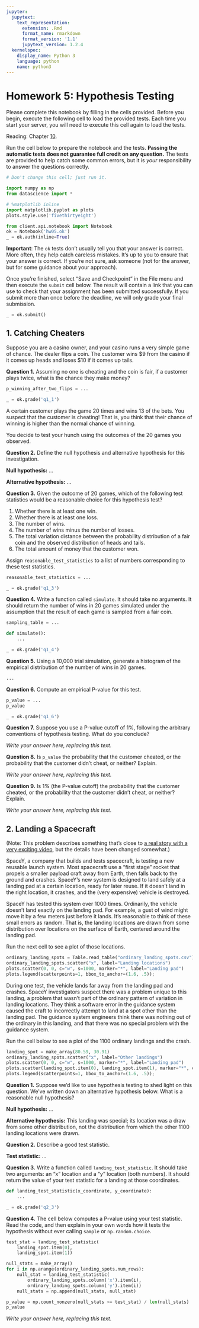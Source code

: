 ```yaml
---
jupyter:
  jupytext:
    text_representation:
      extension: .Rmd
      format_name: rmarkdown
      format_version: '1.1'
      jupytext_version: 1.2.4
  kernelspec:
    display_name: Python 3
    language: python
    name: python3
---
```


<!-- #region {"deletable": true, "editable": true} -->
# Homework 5: Hypothesis Testing

Please complete this notebook by filling in the cells provided. Before you begin, execute the following cell to load the provided tests. Each time you start your server, you will need to execute this cell again to load the tests.

Reading: Chapter [10](https://www.inferentialthinking.com/chapters/10/testing-hypotheses.html).
<!-- #endregion -->

<!-- #region {"deletable": true, "editable": true} -->
Run the cell below to prepare the notebook and the tests. **Passing the automatic tests does not guarantee full credit on any question.** The tests are provided to help catch some common errors, but it is *your* responsibility to answer the questions correctly.
<!-- #endregion -->

```python
# Don't change this cell; just run it. 

import numpy as np
from datascience import *

# %matplotlib inline
import matplotlib.pyplot as plots
plots.style.use('fivethirtyeight')

from client.api.notebook import Notebook
ok = Notebook('hw05.ok')
_ = ok.auth(inline=True)
```

**Important**: The `ok` tests don't usually tell you that your answer is correct. More often, they help catch careless mistakes. It's up to you to ensure that your answer is correct. If you're not sure, ask someone (not for the answer, but for some guidance about your approach).


Once you're finished, select "Save and Checkpoint" in the File menu and then execute the `submit` cell below. The result will contain a link that you can use to check that your assignment has been submitted successfully. If you submit more than once before the deadline, we will only grade your final submission.

```python
_ = ok.submit()
```

<!-- #region {"deletable": true, "editable": true} -->
## 1. Catching Cheaters

<!-- #endregion -->

<!-- #region {"deletable": true, "editable": true} -->
Suppose you are a casino owner, and your casino runs a very simple game of chance.  The dealer flips a coin.  The customer wins \$9 from the casino if it comes up heads and loses \$10 if it comes up tails.
<!-- #endregion -->

<!-- #region {"deletable": true, "editable": true} -->
**Question 1.** Assuming no one is cheating and the coin is fair, if a customer plays twice, what is the chance they make money?
<!-- #endregion -->

```python
p_winning_after_two_flips = ...
```

```python
_ = ok.grade('q1_1')
```

<!-- #region {"deletable": true, "editable": true} -->
A certain customer plays the game 20 times and wins 13 of the bets.  You suspect that the customer is cheating!  That is, you think that their chance of winning is higher than the normal chance of winning.

You decide to test your hunch using the outcomes of the 20 games you observed.
<!-- #endregion -->

<!-- #region {"deletable": true, "editable": true} -->
**Question 2.** Define the null hypothesis and alternative hypothesis for this investigation.
<!-- #endregion -->

<!-- #region {"deletable": true, "editable": true, "for_assignment_type": "student", "manual_problem_id": "catching_cheaters_2"} -->
**Null hypothesis:** ...

**Alternative hypothesis:** ...
<!-- #endregion -->

<!-- #region {"deletable": true, "editable": true} -->
**Question 3.** Given the outcome of 20 games, which of the following test statistics would be a reasonable choice for this hypothesis test?

1. Whether there is at least one win.
1. Whether there is at least one loss.
1. The number of wins.
1. The number of wins minus the number of losses.
1. The total variation distance between the probability distribution of a fair coin and the observed distribution of heads and tails.
1. The total amount of money that the customer won.

Assign `reasonable_test_statistics` to a list of numbers corresponding to these test statistics.
<!-- #endregion -->

```python
reasonable_test_statistics = ...
```

```python
_ = ok.grade('q1_3')
```

<!-- #region {"deletable": true, "editable": true} -->
**Question 4.** Write a function called `simulate`.  It should take no arguments.  It should return the number of wins in 20 games simulated under the assumption that the result of each game is sampled from a fair coin.
<!-- #endregion -->

```python
sampling_table = ...

def simulate():
    ...
```

```python
_ = ok.grade('q1_4')
```

<!-- #region {"deletable": true, "editable": true} -->
**Question 5.** Using a 10,000 trial simulation, generate a histogram of the empirical distribution of the number of wins in 20 games.
<!-- #endregion -->

```python
...
```

<!-- #region {"deletable": true, "editable": true} -->
**Question 6.** Compute an empirical P-value for this test.
<!-- #endregion -->

```python
p_value = ...
p_value
```

```python
_ = ok.grade('q1_6')
```

<!-- #region {"deletable": true, "editable": true} -->
**Question 7.** Suppose you use a P-value cutoff of 1%, following the arbitrary conventions of hypothesis testing.  What do you conclude?
<!-- #endregion -->

<!-- #region {"deletable": true, "editable": true, "manual_problem_id": "catching_cheaters_7"} -->
*Write your answer here, replacing this text.*
<!-- #endregion -->

<!-- #region {"deletable": true, "editable": true} -->
**Question 8.** Is `p_value` the probability that the customer cheated, or the probability that the customer didn't cheat, or neither? Explain.
<!-- #endregion -->

<!-- #region {"deletable": true, "editable": true, "manual_problem_id": "catching_cheaters_8"} -->
*Write your answer here, replacing this text.*
<!-- #endregion -->

<!-- #region {"deletable": true, "editable": true} -->
**Question 9.** Is 1% (the P-value cutoff) the probability that the customer cheated, or the probability that the customer didn't cheat, or neither? Explain.
<!-- #endregion -->

<!-- #region {"deletable": true, "editable": true, "manual_problem_id": "catching_cheaters_9"} -->
*Write your answer here, replacing this text.*
<!-- #endregion -->

<!-- #region {"deletable": true, "editable": true} -->
## 2. Landing a Spacecraft

<!-- #endregion -->

<!-- #region {"deletable": true, "editable": true} -->
(Note: This problem describes something that's close to [a real story with a very exciting video](http://www.space.com/29119-spacex-reusable-rocket-landing-crash-video.html), but the details have been changed somewhat.)

SpaceY, a company that builds and tests spacecraft, is testing a new reusable launch system.  Most spacecraft use a "first stage" rocket that propels a smaller payload craft away from Earth, then falls back to the ground and crashes.  SpaceY's new system is designed to land safely at a landing pad at a certain location, ready for later reuse.  If it doesn't land in the right location, it crashes, and the (very expensive) vehicle is destroyed.

SpaceY has tested this system over 1000 times.  Ordinarily, the vehicle doesn't land exactly on the landing pad.  For example, a gust of wind might move it by a few meters just before it lands.  It's reasonable to think of these small errors as random.  That is, the landing locations are drawn from some distribution over locations on the surface of Earth, centered around the landing pad.

Run the next cell to see a plot of those locations.
<!-- #endregion -->

```python
ordinary_landing_spots = Table.read_table("ordinary_landing_spots.csv")
ordinary_landing_spots.scatter("x", label="Landing locations")
plots.scatter(0, 0, c="w", s=1000, marker="*", label="Landing pad")
plots.legend(scatterpoints=1, bbox_to_anchor=(1.6, .5));
```

<!-- #region {"deletable": true, "editable": true} -->
During one test, the vehicle lands far away from the landing pad and crashes.  SpaceY investigators suspect there was a problem unique to this landing, a problem that wasn't part of the ordinary pattern of variation in landing locations.  They think a software error in the guidance system caused the craft to incorrectly attempt to land at a spot other than the landing pad.  The guidance system engineers think there was nothing out of the ordinary in this landing, and that there was no special problem with the guidance system.

Run the cell below to see a plot of the 1100 ordinary landings and the crash.
<!-- #endregion -->

```python
landing_spot = make_array(80.59, 30.91)
ordinary_landing_spots.scatter("x", label="Other landings")
plots.scatter(0, 0, c="w", s=1000, marker="*", label="Landing pad")
plots.scatter(landing_spot.item(0), landing_spot.item(1), marker="*", c="r", s=1000, label="Crash site")
plots.legend(scatterpoints=1, bbox_to_anchor=(1.6, .5));
```

<!-- #region {"deletable": true, "editable": true} -->
**Question 1.** Suppose we'd like to use hypothesis testing to shed light on this question.  We've written down an alternative hypothesis below.  What is a reasonable null hypothesis?
<!-- #endregion -->

<!-- #region {"deletable": true, "editable": true, "for_assignment_type": "student", "manual_problem_id": "landing_1"} -->
**Null hypothesis:** ...

**Alternative hypothesis:** This landing was special; its location was a draw from some other distribution, not the distribution from which the other 1100 landing locations were drawn.
<!-- #endregion -->

<!-- #region {"deletable": true, "editable": true} -->
**Question 2.** Describe a good test statistic.
<!-- #endregion -->

<!-- #region {"deletable": true, "editable": true, "for_assignment_type": "student", "manual_problem_id": "landing_2"} -->
**Test statistic:** ...
<!-- #endregion -->

<!-- #region {"deletable": true, "editable": true} -->
**Question 3.** Write a function called `landing_test_statistic`.  It should take two arguments: an "x" location and a "y" location (both numbers).  It should return the value of your test statistic for a landing at those coordinates.
<!-- #endregion -->

```python
def landing_test_statistic(x_coordinate, y_coordinate):
    ...
```

```python
_ = ok.grade('q2_3')
```

<!-- #region {"deletable": true, "editable": true} -->
**Question 4.** The cell below computes a P-value using your test statistic.  Read the code, and then explain in your own words how it tests the hypothesis without ever calling `sample` or `np.random.choice`.
<!-- #endregion -->

```python
test_stat = landing_test_statistic(
    landing_spot.item(0),
    landing_spot.item(1))

null_stats = make_array()
for i in np.arange(ordinary_landing_spots.num_rows):
    null_stat = landing_test_statistic(
        ordinary_landing_spots.column('x').item(i),
        ordinary_landing_spots.column('y').item(i))
    null_stats = np.append(null_stats, null_stat)

p_value = np.count_nonzero(null_stats >= test_stat) / len(null_stats)
p_value
```

<!-- #region {"deletable": true, "editable": true, "manual_problem_id": "landing_4"} -->
*Write your answer here, replacing this text.*
<!-- #endregion -->
